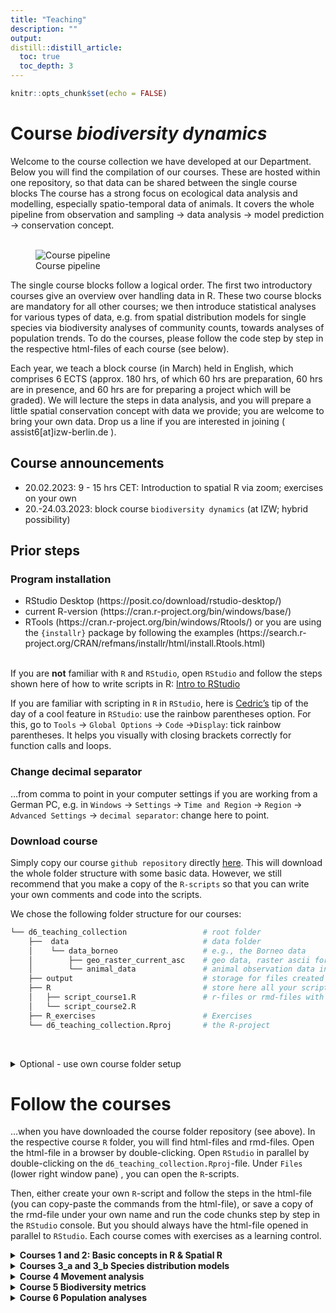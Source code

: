 ```yaml
---
title: "Teaching"
description: ""
output:
distill::distill_article:
  toc: true
  toc_depth: 3
---
```


```r
knitr::opts_chunk$set(echo = FALSE)
```



# Course *biodiversity dynamics*

Welcome to the course collection we have developed at our Department. Below you will find the compilation of our courses. These are hosted within one repository, so that data can be shared between the single course blocks The course has a strong focus on ecological data analysis and modelling, especially spatio-temporal data of animals. It covers the whole pipeline from observation and sampling &rarr; data analysis &rarr; model prediction &rarr; conservation concept.  
<br>

![Course pipeline](./img/teaching/pipeline.png)

The single course blocks follow a logical order. The first two introductory courses give an overview over handling data in R. These two course blocks are mandatory for all other courses; we then introduce statistical analyses for various types of data, e.g. from spatial distribution models for single species via biodiversity analyses of community counts, towards analyses of population trends. To do the courses, please follow the code step by step in the respective html-files of each course (see below). 
<br>

Each year, we teach a block course (in March) held in English, which comprises 6 ECTS (approx. 180 hrs, of which 60 hrs are preparation, 60 hrs are in presence, and 60 hrs are for preparing a project which will be graded). We will lecture the steps in data analysis, and you will prepare a little spatial conservation concept with data we provide; you are welcome to bring your own data. Drop us a line if you are interested in joining ( assist6[at]izw-berlin.de ). 
<br>

## Course announcements

* 20.02.2023: 9 - 15 hrs CET: Introduction to spatial R via zoom; exercises on your own 
<br>
* 20.-24.03.2023: block course `biodiversity dynamics` (at IZW; hybrid possibility)
<br>

## Prior steps
### Program installation

* RStudio Desktop (https://posit.co/download/rstudio-desktop/)  <br>
* current R-version (https://cran.r-project.org/bin/windows/base/)  <br>
* RTools (https://cran.r-project.org/bin/windows/Rtools/) or you are using the `{installr}` package by following the examples (https://search.r-project.org/CRAN/refmans/installr/html/install.Rtools.html) <br>
<br>

If you are **not** familiar with `R` and `RStudio`, open `RStudio` and follow the steps shown here of how to write scripts in R: [Intro to RStudio](https://raw.githubusercontent.com/EcoDynIZW/EcoDynIZW.github.io/main/img/resources/teaching/L1_Intro_RStudio.pdf)
<br>

If you are familiar with scripting in `R` in `RStudio`, here is [Cedric's](https://www.cedricscherer.com/) tip of the day of a cool feature in `RStudio`: use the rainbow parentheses option. For this, go to `Tools` &rarr; `Global Options` &rarr; `Code` &rarr;` Display`: tick rainbow parentheses. It helps you visually with  closing brackets correctly for function calls and loops.


### Change decimal separator
...from comma to point in your computer settings if you are working from a German PC, e.g. in `Windows` &rarr; `Settings` &rarr; `Time and Region` &rarr; `Region` &rarr; `Advanced Settings` &rarr; `decimal separator`: change here to point.


### Download course
Simply copy our course `github repository` directly [here](https://github.com/EcoDynIZW/d6_teaching_collection/archive/refs/heads/main.zip). This will download the whole folder structure with some basic data. However, we still recommend that you make a copy of the `R-scripts` so that you can write your own comments and code into the scripts. <br>

We chose the following folder structure for our courses:
<br>

``` bash
└── d6_teaching_collection                 # root folder 
    ├──  data                              # data folder
    │    └── data_borneo                   # e.g., the Borneo data
    │        ├── geo_raster_current_asc    # geo data, raster ascii format, as in data_borneo
    │        └── animal_data               # animal observation data in borneo
    ├── output                             # storage for files created during course
    ├── R                                  # store here all your scripts, i.e.
    │   ├── script_course1.R               # r-files or rmd-files with codes
    │   └── script_course2.R
    ├── R_exercises                        # Exercises 
    └── d6_teaching_collection.Rproj       # the R-project
```
<br>

<details><summary> Optional - use own course folder setup </summary>

##### Optional - use own course folder setup
Only do this if you haven't done the prior step of downloading the whole course and want to set up your own course folder structure or download only a part of the course. In order to ease access to data and script-functionality, we recommend that you use a similar folder structure as we do (see above). You will find the `github repository` here: https://github.com/EcoDynIZW/d6_teaching_collection.

a) If you are familiar with `R` and want to do the steps 'by hand', create a main (root) folder named `d6_teaching_collection`, then create the subfolders (`data, output, R`) relative to this root-folder (= `d6_teaching_collection`). Create an `R-project` within this folder (e.g. `d6_teaching_collection.Rproj`. For this, open `RStudio` &rarr; `File` &rarr; `New Project` &rarr; `Existing directory`: and then link it with the root folder).
<br>

b) Users familiar with `R` and `RMarkdown` could directly implement our [d6 workflow package](https://github.com/EcoDynIZW/d6) to make project setups easier and to handle code and projects in a reproducible way. If you chose this option, please read the `ReadMe` that appears on the github website and install the d6 package (with the options `github= FALSE`). This has the advantage that you have automatically created a root directory and an `R-project`. You can then load the data (e.g. data_borneo, provided in zip-files, see below) directly under the root directory. In the `d6`-package there are already start-rmd-scripts (= `RMarkdown`-scripts with `yaml` header &rarr; open and execute with the symbol `knitR`), which make the start easier. But you can also create your own `R`-scripts, e.g. a new script for each course unit, which you put into the folder `R`.
<br>  

For both options, a) and b), you would need to download the data separately (link to zip.file below)
<br>

</details>



# Follow the courses

...when you have downloaded the course folder repository (see above). In the respective course `R` folder, you will find html-files and rmd-files. Open the html-file in a browser by double-clicking. Open `RStudio` in parallel by double-clicking on the `d6_teaching_collection.Rproj`-file. Under `Files` (lower right window pane) , you can open the `R`-scripts.
<br>

Then, either create your own `R`-script and follow the steps in the html-file (you can copy-paste the commands from the html-file), or save a copy of the rmd-file under your own name and run the code chunks step by step in the `RStudio` console. But you should always have the html-file opened in parallel to `RStudio`. Each course comes with exercises as a learning control.



<details><summary>**Courses 1 and 2: Basic concepts in R & Spatial R**</summary>

<div class='highlightbox'>These courses contain the minimum knowledge for handling, manipulating and visualizing various data types in `R` (Course1: `vectors`, `data.frames`, `lists`; Course2: spatial data like `raster` and vector files). The second course builds on the concepts introduced in course 1. It is therefore recommended to start with Course 1. 
<br>

You can run Course 1 without downloading any additional data. Please note that course 1 is **not** meant as a beginners course - a lot of great in-depth courses are available online (see links provided in Course 1). Course 1 is rather a 'refresher' of the basic `R` concepts that are needed for all subsequent courses. In a nutshell, it goes through the [base R cheatsheet](https://iqss.github.io/dss-workshops/R/Rintro/base-r-cheat-sheet.pdf). It is recommended to have the cheatsheet downloaded and to make your own notes into a copy of our script. You will find the course material for Course 1 in the repository under ./R/Course1_R_Intro.
<br>

For Course 2, you need to have the repository downloaded for access to the spatial data. Please open the .html file in ./R/Course2_R_Spatial.
</div> 

</details>


<details><summary>**Courses 3_a and 3_b Species distribution models**</summary>

<div class='highlightbox'>

In these courses, you will learn how to establish a functional relationship between the (relative) occurrence probability of species and (environmental) variables. This functional relationship – or species distribution/ occupancy model – can be extrapolated to other similar areas and used as an assessment of the availability of potentially suitable habitat for the respective species.   

##### presence only  / MaxEnt

Please download MaxEnt here: https://biodiversityinformatics.amnh.org/open_source/maxent/
For MaxEnt you may still need to install a Java version. If you double-click the file maxent.jar, an  interface should appear.
<br>

Download course data: For conducting course 3, we will provide you with additional data. Drag and drop the folders "data_borneo" and "data_berlin" from the provided zip files into the main folder (here: `d6_teaching_collection`). 
<br> 

Link to data_borneo and data_berlin will be provided. 

Please open the .html file in ./R/Course3_a_presence_only_sdm.

##### repeated presence absence / occupancy models
Please open the .html file in ./R/Course3_b_presence_absence_occupancy.

</div> 

</details>





<details><summary>**Course 4 Movement analysis**</summary>

<div class='highlightbox'>This course is an overview over the first steps for analysing relocation (telemetry) data. Using our collared red fox (Vulpes vulpes) ‘Q von Stralau’ as an example of movement data with fixes every 4 minutes, we will show how to clean your data and make first analyses of the tracks (step length, turning angles) and home range analyses.

Please open the .html file in ./R/Course4_telemetry_movement.

</div> 

</details>




<details><summary>**Course 5 Biodiversity metrics**</summary>

<div class='highlightbox'>In this part of the course we are going to explore more in detail how we measure and compare biodiversity among different sites. We will focus mainly of alpha diversity, which refers to the diversity at a specific site; this is the group of metrics we use to compare diversity among sites. We will explore the classic and current alpha diversity indices for both presence/absence data and abundance data. Then, we will learn which conditions the diversity samples need to meet to be comparable and how to analyse the effects of environmental variables in the diversity metric values. Finally, we will apply all this to statistically analyse urban Berlin bird diversity and create a spatial “map of diversity” for the city.  

Please open the .html file in ./R/Course5_biodiversity_abundance_metrics.

</div> 

</details>




<details><summary>**Course 6 Population analyses**</summary>

<div class='highlightbox'>

Please open the .html file in ./R/Course6_demography_population_models.

</div> 

</details>

